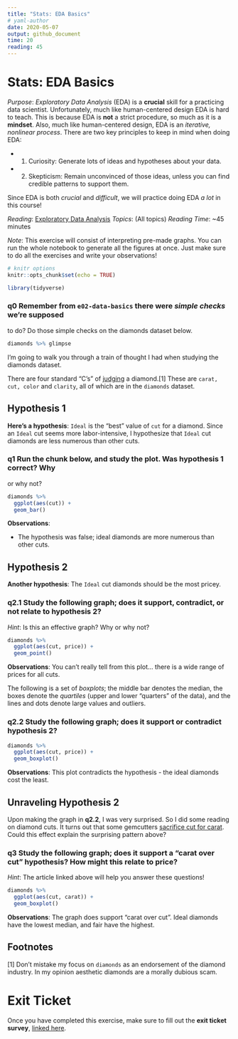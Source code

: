 ```yaml
---
title: "Stats: EDA Basics"
# yaml-author
date: 2020-05-07
output: github_document
time: 20
reading: 45
---
```


# Stats: EDA Basics

*Purpose*: *Exploratory Data Analysis* (EDA) is a **crucial** skill for a practicing data scientist.
Unfortunately, much like human-centered design EDA is hard to teach.
This is because EDA is **not** a strict procedure, so much as it is a **mindset**.
Also, much like human-centered design, EDA is an *iterative, nonlinear process*.
There are two key principles to keep in mind when doing EDA:

-   

    1.  Curiosity: Generate lots of ideas and hypotheses about your data.

-   

    2.  Skepticism: Remain unconvinced of those ideas, unless you can find credible patterns to support them.

Since EDA is both *crucial* and *difficult*, we will practice doing EDA *a lot* in this course!

*Reading*: [Exploratory Data Analysis](https://rstudio.cloud/learn/primers/3.1) *Topics*: (All topics) *Reading Time*: \~45 minutes

*Note*: This exercise will consist of interpreting pre-made graphs.
You can run the whole notebook to generate all the figures at once.
Just make sure to do all the exercises and write your observations!

```r
# knitr options
knitr::opts_chunk$set(echo = TRUE)
```

```r
library(tidyverse)

```

### **q0** Remember from `e02-data-basics` there were *simple checks* we're supposed

to do?
Do those simple checks on the diamonds dataset below.

```r
diamonds %>% glimpse
```

I'm going to walk you through a train of thought I had when studying the diamonds dataset.

There are four standard "C's" of [judging](https://en.wikipedia.org/wiki/Diamond_(gemstone)) a diamond.[1] These are `carat, cut, color` and `clarity`, all of which are in the `diamonds` dataset.

## Hypothesis 1

**Here's a hypothesis**: `Ideal` is the "best" value of `cut` for a diamond.
Since an `Ideal` cut seems more labor-intensive, I hypothesize that `Ideal` cut diamonds are less numerous than other cuts.

### **q1** Run the chunk below, and study the plot. Was hypothesis 1 correct? Why

or why not?

```r
diamonds %>%
  ggplot(aes(cut)) +
  geom_bar()
```

**Observations**:

-   The hypothesis was false; ideal diamonds are more numerous than other cuts.

## Hypothesis 2

**Another hypothesis**: The `Ideal` cut diamonds should be the most pricey.

### **q2.1** Study the following graph; does it support, contradict, or not relate to hypothesis 2?

*Hint*: Is this an effective graph?
Why or why not?

```r
diamonds %>%
  ggplot(aes(cut, price)) +
  geom_point()
```

**Observations**: You can't really tell from this plot... there is a wide range of prices for all cuts.

The following is a set of *boxplots*; the middle bar denotes the median, the boxes denote the *quartiles* (upper and lower "quarters" of the data), and the lines and dots denote large values and outliers.

### **q2.2** Study the following graph; does it support or contradict hypothesis 2?

```r
diamonds %>%
  ggplot(aes(cut, price)) +
  geom_boxplot()
```

**Observations**: This plot contradicts the hypothesis - the ideal diamonds cost the least.

## Unraveling Hypothesis 2

Upon making the graph in **q2.2**, I was very surprised.
So I did some reading on diamond cuts.
It turns out that some gemcutters [sacrifice cut for carat](https://en.wikipedia.org/wiki/Diamond_(gemstone)#Cut).
Could this effect explain the surprising pattern above?

### **q3** Study the following graph; does it support a "carat over cut" hypothesis? How might this relate to price?

*Hint*: The article linked above will help you answer these questions!

```r
diamonds %>%
  ggplot(aes(cut, carat)) +
  geom_boxplot()
```

**Observations**: The graph does support "carat over cut".
Ideal diamonds have the lowest median, and fair have the highest.

## Footnotes

[1] Don't mistake my focus on `diamonds` as an endorsement of the diamond industry.
In my opinion aesthetic diamonds are a morally dubious scam.

<!-- include-exit-ticket -->

# Exit Ticket

<!-- -------------------------------------------------- -->

Once you have completed this exercise, make sure to fill out the **exit ticket survey**, [linked here](https://docs.google.com/forms/d/e/1FAIpQLSeuq2LFIwWcm05e8-JU84A3irdEL7JkXhMq5Xtoalib36LFHw/viewform?usp=pp_url&entry.693978880=e-stat00-eda-basics-assignment.Rmd).
